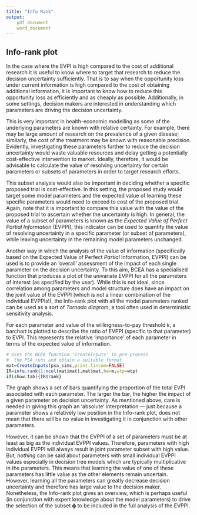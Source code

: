 ```yaml
---
title: "Info Rank"
output: 
	pdf_document
	word_document
---
```


## Info-rank plot
In the case where the EVPI is high compared to the cost of additional research it is useful to know where to target that research to reduce the decision uncertainty sufficiently. That is to say when the opportunity loss under current information is high compared to the cost of obtaining additional information, it is important to know how to reduce this opportunity loss as efficiently and as cheaply as possible. Additionally, in some settings, decision makers are interested in understanding which parameters are driving the decision uncertainty.

This is very important in health-economic modelling as some of the underlying parameters are known with relative certainty. For example, there may be large amount of research on the prevalence of a given disease; similarly, the cost of the treatment may be known with reasonable precision. Evidently, investigating these parameters further to reduce the decision uncertainty would waste valuable resources and delay getting a potentially cost-effective intervention to market. Ideally, therefore, it would be advisable to calculate the value of resolving uncertainty for certain parameters or subsets of parameters in order to target research efforts. 

This subset analysis would also be important in deciding whether a specific proposed trial is cost-effective. In this setting, the proposed study would target some model parameters and the expected value of learning these specific parameters would need to exceed to cost of the proposed trial. Again, note that it is important to compare this value with the value of the proposed trial to ascertain whether the uncertainty is high. In general, the value of a subset of parameters is known as the _Expected Value of Perfect Partial Information_ (EVPPI); this indicator can be used to quantify the value of resolving uncertainty in a specific parameter (or subset of parameters), while leaving uncertainty in the remaining model parameters unchanged. 

Another way in which the analysis of the value of information (specifically based on the Expected Value of Perfect _Partial_ Information, EVPPI) can be used is to provide an 'overall' assessment of the impact of each single parameter on the decision uncertainty. To this aim, BCEA has a specialised function that produces a plot of the univariate EVPPI for all the parameters of interest (as specified by the user). While this is not ideal, since correlation among parameters and model structure does have an impact on the joint value of the EVPPI (which is not a linear combination of the individual EVPPIs!), the Info-rank plot with all the model parameters ranked can be used as a sort of _Tornado diagram_, a tool often used in deterministic sensitivity analysis.

For each parameter and value of the willingness-to-pay threshold $k$, a barchart is plotted to describe the ratio of EVPPI (specific to that parameter) to EVPI. This represents the relative 'importance' of each parameter in terms of the expected value of information.

```r
# Uses the BCEA function 'CreateInputs' to pre-process 
#  the PSA runs and obtain a suitable format
mat=CreateInputs(psa_sims,print.lincom=FALSE)
IR=info.rank(1:ncol(mat$mat),mat$mat,he=m,wtp=wtp)
if(show.tab){IR$rank}
```

The graph shows a set of bars quantifying the proportion of the total EVPI associated with each parameter. The larger the bar, the higher the impact of a given parameter on decision uncertainty. As mentioned above, care is needed in giving this graph an 'absolute' interpretation --- just because a parameter shows a relatively low position in the Info-rank plot, does not mean that there will be no value in investigating it in conjunction with other parameters. 

However, it can be shown that the EVPPI of a set of parameters must be at least as big as the individual EVPPI values. Therefore, parameters with high individual EVPPI will always result in joint parameter subset with high value. But, _nothing_ can be said about parameters with small individual EVPPI values especially in decision tree models which are typically multiplicative in the parameters. This means that learning the value of one of these parameters has little value as the other elements remain uncertain. However, learning all the parameters can greatly decrease decision uncertainty and therefore has large value to the decision maker. Nonetheless, the Info-rank plot gives an overview, which is perhaps useful (in conjunction with expert knowledge about the model parameters) to drive the selection of the subset $\bm\phi$ to be included in the full analysis of the EVPPI.
